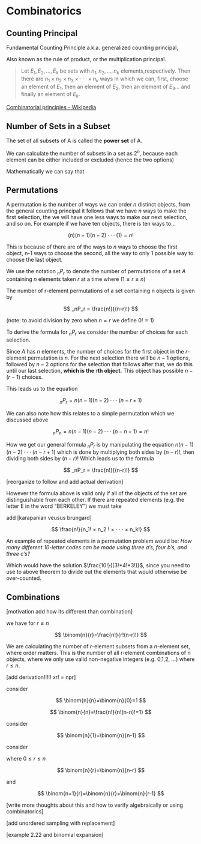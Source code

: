 # Combinatorics

## Counting Principal

Fundamental Counting Principle a.k.a. generalized counting principal,

Also known as the rule of product, or the multiplication principal.

> Let $E_1, E_2, ..., E_k$ be sets with $n_1,n_2, ...,n_k$ elements,respectively. Then there are $n_1×n_2×n_3×···×n_k$ ways in which we can, first, choose an element of $E_1$, then an element of $E_2$, then an element of $E_3$... and finally an element of $E_k$.

[Combinatorial principles - Wikipedia](https://en.wikipedia.org/wiki/Combinatorial_principles)

## Number of Sets in a Subset

The set of all subsets of A is called the **power set** of A.

We can calculate the number of subsets in a set as $2^n$, because each element can be either included or excluded (hence the two options)

Mathematically we can say that

## Permutations

A permutation is the number of ways we can order $n$ distinct objects, from the general counting principal it follows that we have $n$ ways to make the first selection, the we will have one less ways to make our next selection, and so on. For example if we have ten objects, there is ten ways to...

$$
(n)(n−1)(n−2)···(1)=n!
$$

This is because of there are of the ways to $n$ ways to choose the first object, n-1 ways to choose the second, all the way to only $1$ possible way to choose the last object.

We use the notation $_nP_r$ to denote the number of permutations of a set $A$ containing $n$ elements taken $r$ at a time where $(1 ≤ r ≤ n)$

The number of r-element permutations of a set containing n objects is given by

$$
_nP_r = \frac{n!}{(n-r)!}
$$

(note: to avoid division by zero when $n=r$ we define $0! = 1$)

To derive the formula for $_nP_r$ we consider the number of choices for each selection.

Since $A$ has $n$ elements, the number of choices for the first object in the $r$-element permutation is $n$. For the next selection there will be $n-1$ options, followed by $n-2$ options for the selection that follows after that, we do this until our last selection, **which is the** $r$**th object.** This object has possible $n − (r − 1)$ choices.

This leads us to the equation

$$
_nP_r =n(n−1)(n−2)···(n−r+1)
$$

We can also note how this relates to a simple permutation which we discussed above

$$
_nP_n =n(n−1)(n−2)···(n−n+1)=n!
$$

How we get our general formula $_nP_r$ is by manipulating the equation $n(n−1)(n−2)···(n−r+1)$ which is done by multiplying both sides by $(n-r)!$, then dividing both sides by $(n-r)!$ Which leads us to the formula

$$
_nP_r = \frac{n!}{(n-r)!}
$$

[reorganize to follow and add actual derivation]

However the formula above is valid only if all of the objects of the set are distinguishable from each other. If there are repeated elements (e.g. the letter E in the word "BERKELEY") we must take

add [karapanian veusus brungard]

$$
\frac{n!}{n_1! × n_2 ! × · · · × n_k!}
$$

An example of repeated elements in a permutation problem would be: *How many different 10-letter codes can be made using three a's, four b's, and three c's?*

Which would have the solution $\frac{10!}{(3!*4!*3!)}$, since you need to use to above theorem to divide out the elements that would otherwise be over-counted.

## Combinations

[motivation add how its different than combination]

we have for $r \le n$

$$
\binom{n}{r}=\frac{n!}{r!(n-r)!}
$$

We are calculating the number of $r$-element subsets from a $n$-element set, where order matters. This is the number of all r-element combinations of n objects, where we only use valid non-negative integers (e.g. 0,1,2, ...) where $r \le n$.

[add derivation!!!!! xr! = npr]

consider

$$
\binom{n}{n}=\binom{n}{0}=1
$$

$$
\binom{n}{n}=\frac{n!}{n!(n-n)!=1}
$$

consider

$$
\binom{n}{1}=\binom{n}{n-1}
$$

consider

where $0 \le r \le n$

$$
\binom{n}{r}=\binom{n}{n-r}
$$

and

$$
\binom{n+1}{r}=\binom{n}{r}+\binom{n}{r-1}
$$

[write more thoughts about this and how to verify algebraically or using combinatorics]


[add unordered sampling with replacement]

[example 2.22 and binomial expansion]
